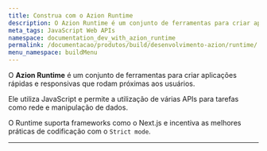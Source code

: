 ```yaml
---
title: Construa com o Azion Runtime
description: O Azion Runtime é um conjunto de ferramentas para criar aplicações rápidas e responsivas que rodam próximas aos usuários.
meta_tags: JavaScript Web APIs
namespace: documentation_dev_with_azion_runtime
permalink: /documentacao/produtos/build/desenvolvimento-azion/runtime/
menu_namespace: buildMenu
---
```



<LinkButton link="/pt-br/documentacao/runtime/visao-geral/" label="vá para a documentação de referência do azion runtime" severity="secondary" />

O **Azion Runtime** é um conjunto de ferramentas para criar aplicações rápidas e responsivas que rodam próximas aos usuários.

Ele utiliza JavaScript e permite a utilização de várias APIs para tarefas como rede e manipulação de dados.

O Runtime suporta frameworks como o Next.js e incentiva as melhores práticas de codificação com o `Strict mode`.


---


